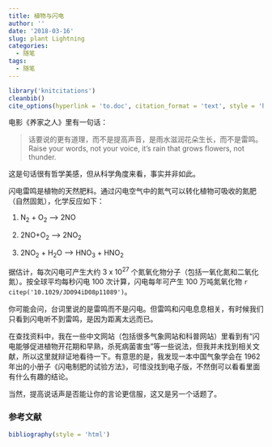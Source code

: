 ```yaml
---
title: 植物与闪电
author: ''
date: '2018-03-16'
slug: plant Lightning
categories:
  - 随笔
tags:
  - 随笔
---
```


```r
library('knitcitations')
cleanbib()
cite_options(hyperlink = 'to.doc', citation_format = 'text', style = 'html', max.names = 1)
```

电影《养家之人》里有一句话：

> 话要说的更有道理，而不是提高声音，是雨水滋润花朵生长，而不是雷鸣。
 Raise your words, not your voice, it's rain that grows flowers, not thunder.

这是句话很有哲学美感，但从科学角度来看，事实并非如此。

闪电雷鸣是植物的天然肥料。通过闪电空气中的氮气可以转化植物可吸收的氮肥（自然固氮），化学反应如下：

 (1) N<sub>2</sub> + O<sub>2</sub> ---> 2NO

 (2) 2NO+O<sub>2</sub> ---> 2NO<sub>2</sub> 

 (3) 2NO<sub>2</sub> + H<sub>2</sub>O ---> HNO<sub>3</sub> + HNO<sub>2</sub>

据估计，每次闪电可产生大约 3 x 10<sup>27</sup>  个氮氧化物分子（包括一氧化氮和二氧化氮）。按全球平均每秒闪电 100 次计算，闪电每年可产生 100 万吨氮氧化物 `r citep('10.1029/JD094iD08p11089')`。

你可能会问，台词里说的是雷鸣而不是闪电。但雷鸣和闪电息息相关，有时候我们只看到闪电听不到雷鸣，是因为距离太远而已。

在查找资料中，我在一些中文网站（包括很多气象网站和科普网站）里看到有“闪电能够促进植物开花期和早熟，杀死病菌害虫”等一些说法，但我并未找到相关文献，所以这里就辩证地看待一下。有意思的是，我发现一本中国气象学会在 1962 年出的小册子《闪电制肥的试验方法》，可惜没找到电子版，不然倒可以看看里面有什么有趣的结论。

当然，提高说话声是否能让你的言论更信服，这又是另一个话题了。

### 参考文献
```r
bibliography(style = 'html')
```

